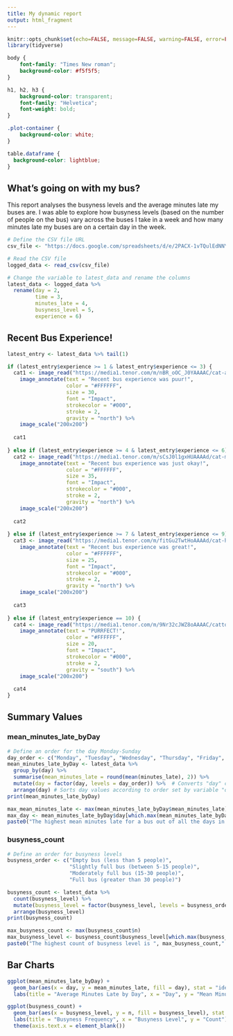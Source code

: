 ---
title: My dynamic report
output: html_fragment
---

```{r setup, include=FALSE}
knitr::opts_chunk$set(echo=FALSE, message=FALSE, warning=FALSE, error=FALSE)
library(tidyverse)
```

```{css}
body {
    font-family: "Times New roman";
    background-color: #f5f5f5;
}

h1, h2, h3 {
    background-color: transparent;
    font-family: "Helvetica"; 
    font-weight: bold;
}

.plot-container {
    background-color: white;  
}

table.dataframe {
  background-color: lightblue;
}
```

## What's going on with my bus?

This report analyses the busyness levels and the average minutes late my buses are. I was able to explore how busyness levels (based on the number of people on the bus) vary across the buses I take in a week and how many minutes late my buses are on a certain day in the week.

```{r}

# Define the CSV file URL
csv_file <- "https://docs.google.com/spreadsheets/d/e/2PACX-1vTQulEdNNYOnQH-JxQ5L9VXtdYhdSCYaGAruXFseapxGaCH9-efR_R5_zJHFsKtTyg_ZPjg2M9uu3sa/pub?gid=1149016059&single=true&output=csv"

# Read the CSV file
logged_data <- read_csv(csv_file) 

# Change the variable to latest_data and rename the columns
latest_data <- logged_data %>%
  rename(day = 2,
         time = 3,
         minutes_late = 4,  
         busyness_level = 5,  
         experience = 6)

```

## Recent Bus Experience!

```{r}

latest_entry <- latest_data %>% tail(1)

if (latest_entry$experience >= 1 & latest_entry$experience <= 3) {
  cat1 <- image_read("https://media1.tenor.com/m/nBR_oOC_J0YAAAAC/cat-angry.gif") %>%
    image_annotate(text = "Recent bus experience was puur!",
                   color = "#FFFFFF",
                   size = 30,
                   font = "Impact",
                   strokecolor = "#000",
                   stroke = 2,
                   gravity = "north") %>%
    image_scale("200x200")
  
  cat1
  
} else if (latest_entry$experience >= 4 & latest_entry$experience <= 6) {
  cat2 <- image_read("https://media1.tenor.com/m/sCsJ0l1gxHUAAAAd/cat-meme.gif") %>%
    image_annotate(text = "Recent bus experience was just okay!",
                   color = "#FFFFFF",
                   size = 35,
                   font = "Impact",
                   strokecolor = "#000",
                   stroke = 2,
                   gravity = "north") %>%
    image_scale("200x200")
  
  cat2
  
} else if (latest_entry$experience >= 7 & latest_entry$experience <= 9) {
  cat3 <- image_read("https://media1.tenor.com/m/fitGu2TwtHoAAAAd/cat-hyppy.gif") %>%
    image_annotate(text = "Recent bus experience was great!",
                   color = "#FFFFFF",
                   size = 25,
                   font = "Impact",
                   strokecolor = "#000",
                   stroke = 2,
                   gravity = "north") %>%
    image_scale("200x200")
  
  cat3
  
} else if (latest_entry$experience == 10) {
  cat4 <- image_read("https://media1.tenor.com/m/9Nr32cJWZ8oAAAAC/catto.gif") %>%
    image_annotate(text = "PURRFECT!",
                   color = "#FFFFFF",
                   size = 20,
                   font = "Impact",
                   strokecolor = "#000",
                   stroke = 2,
                   gravity = "south") %>%
    image_scale("200x200")
  
  cat4
} 

```

## Summary Values

### mean_minutes_late_byDay

```{r}
# Define an order for the day Monday-Sunday
day_order <- c("Monday", "Tuesday", "Wednesday", "Thursday", "Friday", "Saturday", "Sunday")
mean_minutes_late_byDay <- latest_data %>%
  group_by(day) %>% 
  summarise(mean_minutes_late = round(mean(minutes_late), 2)) %>%  
  mutate(day = factor(day, levels = day_order)) %>%  # Converts "day" column into a factor with a level
  arrange(day) # Sorts day values according to order set by variable "day_order"
print(mean_minutes_late_byDay)
```

```{r}
max_mean_minutes_late <- max(mean_minutes_late_byDay$mean_minutes_late)
max_day <- mean_minutes_late_byDay$day[which.max(mean_minutes_late_byDay$mean_minutes_late)]
paste0("The highest mean minutes late for a bus out of all the days in a week is ", max_mean_minutes_late, " the day that has the highest mean minutes late is ", max_day,".")
```

### busyness_count

```{r}
# Define an order for busyness levels
busyness_order <- c("Empty bus (less than 5 people)", 
                    "Slightly full bus (between 5-15 people)", 
                    "Moderately full bus (15-30 people)", 
                    "Full bus (greater than 30 people)")

busyness_count <- latest_data %>%
  count(busyness_level) %>%  
  mutate(busyness_level = factor(busyness_level, levels = busyness_order)) %>% 
  arrange(busyness_level)
print(busyness_count)
```

```{r}
max_busyness_count <- max(busyness_count$n)  
max_busyness_level <- busyness_count$busyness_level[which.max(busyness_count$n)]
paste0("The highest count of busyness level is ", max_busyness_count," the busyness level with this count is ", max_busyness_level,".")
```

## Bar Charts

```{r}
ggplot(mean_minutes_late_byDay) + 
  geom_bar(aes(x = day, y = mean_minutes_late, fill = day), stat = "identity") + 
  labs(title = "Average Minutes Late by Day", x = "Day", y = "Mean Minutes Late")
```

```{r}
ggplot(busyness_count) +
  geom_bar(aes(x = busyness_level, y = n, fill = busyness_level), stat = "identity") + 
  labs(title = "Busyness Frequency", x = "Busyness Level", y = "Count") + 
  theme(axis.text.x = element_blank())
```
